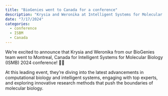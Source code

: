 ```yaml
---
title: "BioGenies went to Canada for a conference"
description: "Krysia and Weronika at Intelligent Systems for Molecular Biology (ISMB) conference"
date: "7/17/2024"
categories:
  - conference
  - ISBM
  - Canada
---
```


We’re excited to announce that Krysia and Weronika from our BioGenies team went to Montreal, Canada for Intelligent Systems for Molecular Biology (ISMB) 2024 conference! 🧬🤖

At this leading event, they’re diving into the latest advancements in computational biology and intelligent systems, engaging with top experts, and exploring innovative research methods that push the boundaries of molecular biology.
